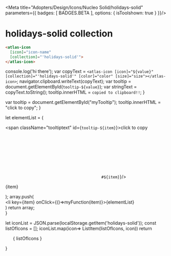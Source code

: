 
<Meta title="Adopters/Design/Icons/Nucleo Solid/holidays-solid" parameters={{ badges: [ BADGES.BETA ], options: { isToolshown: true } }}/>

# holidays-solid collection

```html
<atlas-icon 
  [icon]="icon-name"  
  [collection]="'holidays-solid'">
</atlas-icon>

```

<style>
{`
/* NOTE: This css is generated by Nucleo */
ul {
  display: flex;
  flex-wrap: wrap;
  justify-content: center;
  padding-left: 0;
}

ul li {
  border-radius: .4em;
  transition: background-color .2s;
  user-select: none;
  overflow: hidden;
  text-align: center;
  padding: 2em 1em 1em;
}

ul li:hover {
  background: hsla(0, 0%, 0%, 0.05);
  cursor: pointer;
}

ul p {
  display: block;
  font-size: 0.75rem;
  color: hsla(0, 0%, 0%, 0.5);
  user-select: text;
  cursor: pointer;
  max-width: 6rem;
  padding: 8px 0 4px;
}

ul p::selection {
  background: hsl(230, 93%, 66%);
  color: #fff;
}

ul p::-moz-selection {
  background: hsl(230, 93%, 66%);
  color: #fff;
}

.svg-wrapper {
  font-size: 32px;
}

.svg-wrapper svg {
  display: block;
  margin: 0 auto 10px;
}

/* --------------------------------

Icons

-------------------------------- */

:root {
  --icon-color-primary: inherit;
  --icon-color-secondary: currentColor;
}

.icon {
  display: inline-block;
  color: var(--icon-color-primary); /* icon primary color */
  height: 1em;
  width: 1em;
  line-height: 1;
  flex-shrink: 0;
  max-width: initial;
}

.icon use {
  /* icon secondary color */
  fill: var(--icon-color-secondary);
  stroke: var(--icon-color-secondary);
}

.css-122ju8q {
    padding: 0;
}

.icon-name {
    font-size: 12px;
}

/* --------------------------------

Caps/Corners

-------------------------------- */

.icon use {
  --icon-stroke-linecap-butt: butt;
  stroke-miterlimit: 10;
  stroke-linecap: square;
  stroke-linejoin: miter;
}

.stroke-round use {
  --icon-stroke-linecap-butt: round;
  stroke-linecap: round;
  stroke-linejoin: round;
}

/* --------------------------------

Tooltip

-------------------------------- */

.tooltip {
  position: relative;
  display: inline-block;
}

.tooltip .tooltiptext {
  visibility: hidden;
  width: 100%;
  background-color: #f6f9fc;
  color: #242323;
  text-align: center;
  padding: 3px;
  position: absolute;
  z-index: 1;
  bottom: 84%;
  left: 50%;
  margin-left: -75px;
  opacity: 0;
  transition: opacity 0.3s;
  font-size: 11px;
  justify-content: center;
  display: flex;
  align-items: center;
}

.tooltip:hover .tooltiptext {
  visibility: visible;
  opacity: 1;
}
    
    `}
</style>


  console.log('hi there');
  var copyText = `<atlas-icon [icon]="${value}" [collection]="'holidays-solid'" [color]="color" [size]="size"></atlas-icon>`;
  navigator.clipboard.writeText(copyText);
  var tooltip = document.getElementById(`tooltip-${value}`);
  var stringText = copyText.toString();
  tooltip.innerHTML = `copied to clipboard!!`;
}

  var tooltip = document.getElementById("myTooltip");
  tooltip.innerHTML = "click to copy";
}

  let elementList = (
      <div>
          <span className="tooltiptext" id={`tooltip-${item}`}>click to copy</span>
          <div className="svg-wrapper">
          <svg className="icon">
            <use href={`#${item}`}/>
          </svg>
          </div>
          <p  data-folder="">
          {item}
          </p> 
      </div>
  );
  array.push( <div className="tooltip" key={item}><li key={item} onClick={()=>myFunction(item)}>{elementList}</li></div>)
  return array;   
}

  let iconList = JSON.parse(localStorage.getItem('holidays-solid'));
  const listOfIcons = [];
  iconList.map(icon=> ListItem(listOfIcons, icon))
  return <ul>{ listOfIcons }</ul>
}

<Base/>
<svg xmlns="http://www.w3.org/2000/svg">
  <defs>
    <symbol id="fireworks" viewBox="0 0 24 24">
      <path fill="currentColor" d="m14.76 5.015-1.907-.277L12 3.01l-.853 1.728-1.907.277 1.38 1.345-.325 1.9L12 7.363l1.706.897-.326-1.9 1.38-1.345ZM11.25 20.25c0-6.171-3.246-7.54-3.279-7.553l-.696-.28.557-1.392.697.278c.124.051 2.292.962 3.471 4.2 1.179-3.238 3.347-4.148 3.471-4.2l.697-.278.557 1.393-.692.277c-.163.07-3.283 1.49-3.283 7.555h-1.5Zm-4.089-3.609 1.8.262-1.302 1.27.308 1.793-1.61-.846-1.612.846.308-1.794-1.303-1.27 1.8-.261.806-1.631.805 1.631Zm13.089.262-1.8-.262-.806-1.631-.805 1.631-1.8.262 1.302 1.27-.308 1.793 1.61-.846 1.612.846-.308-1.794 1.303-1.27Z"/>
      <path fill="currentColor" d="M12.75 9.01v2.465a8.94 8.94 0 0 0-.738.874 8.707 8.707 0 0 0-.762-.888V9.01h1.5Zm-7.875 2.24a1.125 1.125 0 1 0 0-2.25 1.125 1.125 0 0 0 0 2.25Zm15.375-1.125a1.125 1.125 0 1 1-2.25 0 1.125 1.125 0 0 1 2.25 0Z"/>
    </symbol>
    <symbol id="gift-exchange" viewBox="0 0 24 24">
      <path fill="currentColor" d="M17.862 6h2.388a.75.75 0 0 1 .75.75v1.5a.75.75 0 0 1-.75.75h-15a.75.75 0 0 1-.75-.75v-1.5A.75.75 0 0 1 5.25 6h2.388a2.224 2.224 0 0 1-.138-.75C7.5 4.01 8.51 3 9.75 3c1.488 0 2.432.963 3 1.89.568-.927 1.512-1.89 3-1.89C16.99 3 18 4.01 18 5.25c0 .264-.054.514-.138.75ZM16.5 5.25a.75.75 0 0 0-.75-.75c-.948 0-1.56.814-1.907 1.5h1.907a.75.75 0 0 0 .75-.75ZM9.75 4.5a.75.75 0 0 0 0 1.5h1.907c-.347-.686-.959-1.5-1.907-1.5Zm9.725 11.375c.403.395.648.84.743 1.16l.205.68-8.62 3.09a4.55 4.55 0 0 1-1.114.146c-.455 0-.885-.077-1.277-.224L3 18.055V12h3v-.75a.75.75 0 0 1 .75-.75h12a.75.75 0 0 1 .75.75v4.5a.293.293 0 0 1-.014.08.467.467 0 0 0-.011.045Zm-9.511 3.458c.395.148.902.165 1.405.04l6.985-2.508c-.235-.197-.588-.365-1.104-.365h-2.325c.05.242.075.493.075.75V18H9v-1.5h4.372A2.255 2.255 0 0 0 11.25 15H9.357l-.224-.323C8.615 13.929 7.747 13.5 6.75 13.5H4.5v3.555l5.464 2.278Z"/>
    </symbol>
  </defs>
</svg>






















